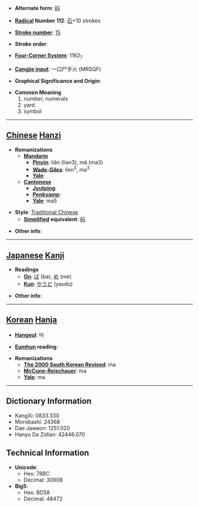 * '''Alternate form''': [[码]]

* '''[[Wiktionary:Chinese radical index| Radical]] Number 112''': [[Wiktionary:Chinese radical index 石|石]]+10 strokes

* '''[[Wiktionary:Chinese total strokes index|Stroke number]]''': [[Wiktionary:Chinese total strokes index 15|15]]

* '''Stroke order''': 

* '''[[Wiktionary:Chinese four corner index|Four-Corner System]]''': 1162<sub>7</sub>

* '''[[Wiktionary:Chinese Cangjie index|Cangjie input]]''': 一口尸手火 (MRSQF)

* '''Graphical Significance and Origin''': 

* '''Common Meaning'''
*#number, numerals
*# yard
*# symbol


----

== [[Chinese]] [[Hanzi]] ==

* '''Romanizations'''
** '''[[Mandarin]]'''
*** '''[[Pinyin]]''': liǎn (lian3), mǎ (ma3)
*** '''[[Wade-Giles]]''': lien<sup>3</sup>, ma<sup>3</sup>
*** '''[[Yale]]''': 
** '''[[Cantonese]]'''
*** '''[[Jyutping]]''':
*** '''[[Penkyamp]]''': 
*** '''[[Yale]]''': ma5

* '''Style''': [[Traditional Chinese]] 
** '''[[Simplified Chinese|Simplified]] equivalent''': [[码]]

* '''Other info''': 

----

== [[Japanese]] [[Kanji]] ==

* '''Readings'''
** '''[[On]]''': [[ば]] (ba), [[め]] (me)
** '''[[Kun]]''': [[やうど]] (yaudo)

* '''Other info''':  

----

== [[Korean]] [[Hanja]] ==

* '''[[Hangeul]]''': 마

* '''[[Eumhun]] reading''': 

* '''Romanizations'''
** '''[[The 2000 South Korean Revised Romanization|The 2000 South Korean Revised]]''': ma
** '''[[McCune-Reischauer]]''': ma
** '''[[Yale]]''': ma

----

== Dictionary Information ==

* KangXi: 0833.330
* Morobashi: 24368
* Dae Jaweon: 1251.020
* Hanyu Da Zidian: 42446.070

== Technical Information ==

* '''Unicode''':
** Hex: 78BC
** Decimal: 30908
* '''Big5''':
** Hex: BD58
** Decimal: 48472